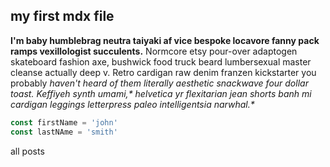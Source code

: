 
<section className='mdx-page'>

## my first mdx file

**I'm baby humblebrag neutra taiyaki af vice bespoke locavore fanny pack ramps vexillologist succulents.** Normcore etsy pour-over adaptogen skateboard fashion axe, bushwick food truck beard lumbersexual master cleanse actually deep v. Retro cardigan raw denim franzen kickstarter you probably _haven't heard of them literally aesthetic snackwave four dollar toast. Keffiyeh synth umami,* helvetica yr flexitarian jean shorts banh mi cardigan leggings letterpress paleo intelligentsia narwhal.*_

<div className='code'>

```js
const firstName = 'john'
const lastNAme = 'smith'
```

</div>

<Link to="/posts" className="btn center-btn">
  all posts
</Link>

</section>

